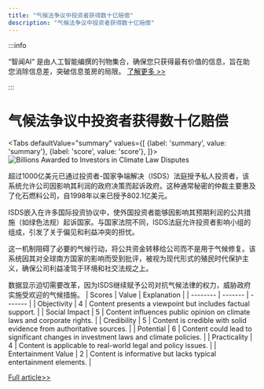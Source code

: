 ```yaml
---
title: "气候法争议中投资者获得数十亿赔偿"
description: "气候法争议中投资者获得数十亿赔偿"
---
```



:::info

“智闻AI“ 是由人工智能编撰的刊物集合，确保您只获得最有价值的信息，旨在助您消除信息差，突破信息茧房的局限。  [了解更多 >>](/)

:::

# 气候法争议中投资者获得数十亿赔偿


<Tabs
	defaultValue="summary"
	values={[
	{label: 'summary', value: 'summary'},
	{label: 'score', value: 'score'},
]}>
<TabItem value="summary">
<img
  src="https://image.informedainews.com/2024/06/Pol-Ofj-1717722869-0.jpg"
  alt="Billions Awarded to Investors in Climate Law Disputes"
/>



超过1000亿美元已通过投资者-国家争端解决（ISDS）法庭授予私人投资者，该系统允许公司因影响其利润的政府决策而起诉政府。这种通常秘密的仲裁主要惠及了化石燃料公司，自1998年以来已授予802.1亿美元。

ISDS嵌入在许多国际投资协议中，使外国投资者能够因影响其预期利润的公共措施（如绿色法规）起诉国家。与国家法院不同，ISDS法庭允许投资者影响小组的组成，引发了关于偏见和利益冲突的担忧。

这一机制阻碍了必要的气候行动，将公共资金转移给公司而不是用于气候修复。该系统因其对全球南方国家的影响而受到批评，被视为现代形式的殖民时代保护主义，确保公司利益凌驾于环境和社交法规之上。

数据显示迫切需要改革，因为ISDS继续赋予公司对抗气候法律的权力，威胁政府实施受欢迎的气候措施。
</TabItem>
<TabItem value="score">
	| Scores     | Value   | Explanation |
	| -------- | ------- | ------- |
	| Objectivity  | 4    | Content presents a viewpoint but includes factual support.    |
	| Social Impact | 5     | Content influences public opinion on climate laws and corporate rights.    |
	| Credibility    | 5    | Content is credible with solid evidence from authoritative sources.    |
	| Potential    | 6    | Content could lead to significant changes in investment laws and climate policies.    |
	| Practicality    | 4    | Content is applicable to real-world legal and policy issues.    |
	| Entertainment Value    | 2    | Content is informative but lacks typical entertainment elements.    |
</TabItem>
</Tabs>

[Full article>>](https://www.theguardian.com/environment/article/2024/jun/06/investors-awarded-billions-of-dollars-for-losses-related-to-climate-laws-analysis-finds)
